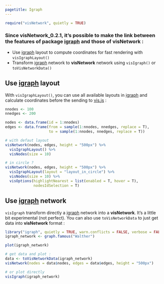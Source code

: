 ```yaml
---
pagetitle: Igraph
---
```


```r
require("visNetwork", quietly = TRUE)
```

### Since __visNetwork_0.2.1__, it's possible to make the link between the features of package [igraph](http://igraph.org/r/) and those of __visNetwork__ : 

* Use [igraph](http://igraph.org/r/) layout to compute coordinates for fast rendering with ``visIgraphLayout()``
* Transform [igraph](http://igraph.org/r/) network to __visNetwork__ network using ``visIgraph()`` or ``toVisNetworkData()``


## Use [igraph](http://igraph.org/r/) layout

With ``visIgraphLayout()``, you can use all available layouts in [igraph](http://igraph.org/r/) and calculate coordinates before the sending to [vis.js](http://visjs.org/) : 

```r
nnodes <- 100
nnedges <- 200

nodes <- data.frame(id = 1:nnodes)
edges <- data.frame(from = sample(1:nnodes, nnedges, replace = T),
                    to = sample(1:nnodes, nnedges, replace = T))

# with defaut layout
visNetwork(nodes, edges, height = "500px") %>%
  visIgraphLayout() %>%
  visNodes(size = 10)
```

```r
# in circle ?
visNetwork(nodes, edges, height = "500px") %>%
  visIgraphLayout(layout = "layout_in_circle") %>%
  visNodes(size = 10) %>%
  visOptions(highlightNearest = list(enabled = T, hover = T), 
             nodesIdSelection = T)
```

## Use [igraph](http://igraph.org/r/) network 

``visIgraph`` transform directly a [igraph](http://igraph.org/r/) network into a __visNetwork__. It's a little bit experimental (not perfect). You can also use ``toVisNetworkData`` to just get data into __visNetwork__ format : 


```r
library("igraph", quietly = TRUE, warn.conflicts = FALSE, verbose = FALSE)
igraph_network <- graph.famous("Walther")

plot(igraph_network)
```

```r
# get data and plot :
data <- toVisNetworkData(igraph_network)
visNetwork(nodes = data$nodes, edges = data$edges, height = "500px")

# or plot directly
visIgraph(igraph_network)
```